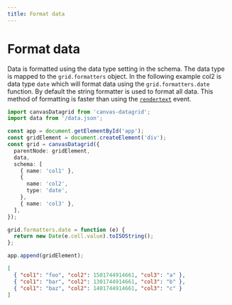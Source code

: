 ```yaml
---
title: Format data
---
```



# Format data

Data is formatted using the data type setting in the schema. The data type is mapped to the `grid.formatters` object. In the following example col2 is data type `date` which will format data using the `grid.formatters.date` function. By default the string formatter is used to format all data. This method of formatting is faster than using the [`rendertext`](/reference/events#rendertext) event.

<SandpackEditor>

```ts
import canvasDatagrid from 'canvas-datagrid';
import data from '/data.json';

const app = document.getElementById('app');
const gridElement = document.createElement('div');
const grid = canvasDatagrid({
  parentNode: gridElement,
  data,
  schema: [
    { name: 'col1' },
    {
      name: 'col2',
      type: 'date',
    },
    { name: 'col3' },
  ],
});

grid.formatters.date = function (e) {
  return new Date(e.cell.value).toISOString();
};

app.append(gridElement);
```

```json data.json
[
  { "col1": "foo", "col2": 1501744914661, "col3": "a" },
  { "col1": "bar", "col2": 1301744914661, "col3": "b" },
  { "col1": "baz", "col2": 1401744914661, "col3": "c" }
]
```

</SandpackEditor>
